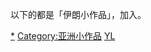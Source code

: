 {{hiddencat}}
{{Catnav|頁面分類|地理|地理小作品|亚洲地理小作品}}
{{Catnav|頁面分類|地理|国家|亚洲国家|伊朗}}

以下的都是「伊朗小作品」，加入{{tl|Iran-stub}}。

[[Category:伊朗|*]]
[[Category:亚洲小作品|Category:亚洲小作品]]
[[Category:小作品类别|YL]]